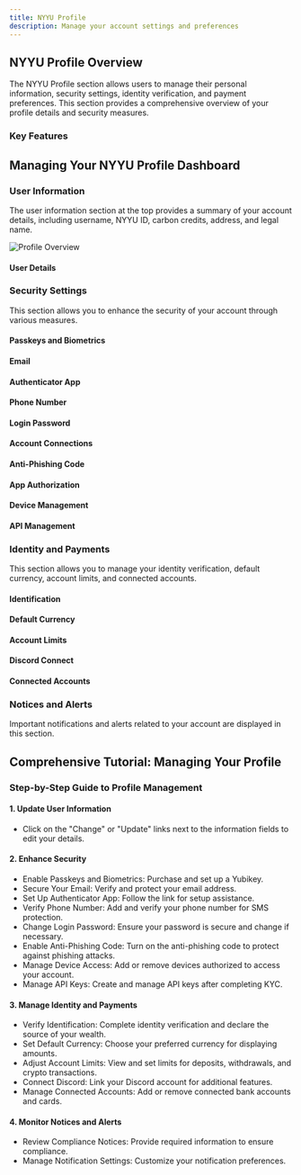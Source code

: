 ```yaml
---
title: NYYU Profile
description: Manage your account settings and preferences
---
```



## NYYU Profile Overview

The NYYU Profile section allows users to manage their personal information, security settings, identity verification, and payment preferences. This section provides a comprehensive overview of your profile details and security measures.

### Key Features

<Cards>
<Card title="User Information" description="Displays personal information and account details." />
<Card title="Security Settings" description="Options to enhance account security with passkeys, biometrics, email, phone number, and more." />
<Card title="Identity and Payments" description="Manage identification, default currency, account limits, and connected accounts." />
<Card title="Notices and Alerts" description="Important notifications and alerts related to your account." />
</Cards>

## Managing Your NYYU Profile Dashboard

### User Information

The user information section at the top provides a summary of your account details, including username, NYYU ID, carbon credits, address, and legal name.

![Profile Overview](/img/Profile.png)



#### User Details

<Cards>
<Card title="Username" description="Your display name on the platform." />
<Card title="NYYU ID" description="Unique identifier for your account." />
<Card title="Carbon Credits" description="Total carbon credits earned." />
<Card title="Address" description="Your registered address." />
<Card title="Legal Name" description="Your legal name and tax residency information." />
<Card title="Date of Birth" description="Your date of birth." />
<Card title="Passport Number" description="Your passport number." />
</Cards>

### Security Settings

This section allows you to enhance the security of your account through various measures.

#### Passkeys and Biometrics

<Cards>
<Card title="Passkeys and Biometrics" description="Enable security keys such as Yubikey for additional protection." />
<Card title="Buy Yubikey" description="Link to purchase a Yubikey for enhanced security." />
</Cards>

#### Email

<Cards>
<Card title="Email Protection" description="Secure your account and transactions with codes sent to your email." />
<Card title="Email Address" description="Displayed email address for account notifications." />
</Cards>

#### Authenticator App

<Cards>
<Card title="Authenticator App" description="Enable an authenticator app to secure your account and transactions." />
<Card title="Setup Assistance" description="Help link for setting up the authenticator app." />
</Cards>

#### Phone Number

<Cards>
<Card title="Phone Number Protection" description="Secure your account and transactions with SMS codes." />
<Card title="Phone Number" description="Displayed phone number for SMS verification." />
</Cards>

#### Login Password

<Cards>
<Card title="Login Password" description="Used to log in to your account. " />
<Card title="Password Status" description="Indicates if your password is secure or leaked." />
<Card title="Secure Password Link" description="Link to secure your password." />
</Cards>

#### Account Connections

<Cards>
<Card title="Third-Party Accounts" description="Use third-party accounts like Apple ID or Google account to log in to your NYYU account." />
</Cards>

#### Anti-Phishing Code

<Cards>
<Card title="Anti-Phishing Code" description="Protect your account from phishing attempts." />
<Card title="Enable/Disable" description="Option to turn on/off the anti-phishing code." />
</Cards>

#### App Authorization

<Cards>
<Card title="App Authorization" description="Use your NYYU account to sign in to third-party sites and apps." />
<Card title="Status" description="Indicates if app authorization is active." />
</Cards>

#### Device Management

<Cards>
<Card title="Device Management" description="Manage devices allowed to access your account." />
</Cards>

#### API Management

<Cards>
<Card title="API Management" description="Create and manage API keys (requires completed KYC)." />
</Cards>

### Identity and Payments

This section allows you to manage your identity verification, default currency, account limits, and connected accounts.

#### Identification

<Cards>
<Card title="Identity Verification" description="Protect your account with verified identification." />
<Card title="Source of Wealth Declaration" description="Declare the source of your wealth." />
</Cards>

#### Default Currency

<Cards>
<Card title="Default Currency" description="Set the default currency to display amounts on the platform." />
</Cards>

#### Account Limits

<Cards>
<Card title="Account Limits" description="Set and view limits for fiat deposits/withdrawals and crypto transactions." />
<Card title="Level Information" description="Display current account level and associated limits." />
</Cards>

#### Discord Connect

<Cards>
<Card title="Discord Connect" description="Connect your account to Discord to unlock additional features." />
</Cards>

#### Connected Accounts

<Cards>
<Card title="Manage Accounts" description="Manage connected bank accounts and saved cards." />
</Cards>

### Notices and Alerts

Important notifications and alerts related to your account are displayed in this section.

<Cards>
<Card title="Compliance Notices" description="Ensure compliance by providing the source of your wealth." />
<Card title="Manage Notifications" description="Link to manage notification settings." />
</Cards>

## Comprehensive Tutorial: Managing Your Profile

### Step-by-Step Guide to Profile Management

#### 1. Update User Information

- Click on the "Change" or "Update" links next to the information fields to edit your details.

#### 2. Enhance Security

- Enable Passkeys and Biometrics: Purchase and set up a Yubikey.
- Secure Your Email: Verify and protect your email address.
- Set Up Authenticator App: Follow the link for setup assistance.
- Verify Phone Number: Add and verify your phone number for SMS protection.
- Change Login Password: Ensure your password is secure and change if necessary.
- Enable Anti-Phishing Code: Turn on the anti-phishing code to protect against phishing attacks.
- Manage Device Access: Add or remove devices authorized to access your account.
- Manage API Keys: Create and manage API keys after completing KYC.

#### 3. Manage Identity and Payments

- Verify Identification: Complete identity verification and declare the source of your wealth.
- Set Default Currency: Choose your preferred currency for displaying amounts.
- Adjust Account Limits: View and set limits for deposits, withdrawals, and crypto transactions.
- Connect Discord: Link your Discord account for additional features.
- Manage Connected Accounts: Add or remove connected bank accounts and cards.

#### 4. Monitor Notices and Alerts

- Review Compliance Notices: Provide required information to ensure compliance.
- Manage Notification Settings: Customize your notification preferences.